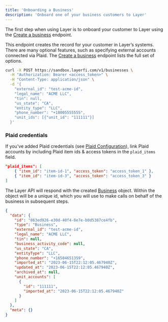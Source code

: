 ```yaml
---
title: 'Onboarding a Business'
description: 'Onboard one of your business customers to Layer'
---
```


The first step when using Layer is to onboard your customer to Layer using the [Create a business](/api-reference/create-new-business) endpoint.

This endpoint creates the record for your customer in Layer’s systems. There are many optional features, such as specifying external accounts connected via Plaid. The [Create a business](/api-reference/create-new-business) endpoint lists the full set of options.

```bash Request
curl -X POST https://sandbox.layerfi.com/v1/businesses \
  -H "Authorization: Bearer <access_token>" \
  -H "Content-Type: application/json" \
  -d '{
    "external_id": "test-acme-id",
    "legal_name": "ACME LLC",
    "tin": null,
    "us_state": "CA",
    "entity_type": "LLC",
    "phone_number": "+18005555555",
    "unit_ids": [{"unit_id": "111111"}]
  }'
```


### Plaid credentials
If you've added Plaid credentials (see [Plaid Configuration](/api-reference/plaid)), link Plaid accounts by including Plaid item ids & access tokens in the `plaid_items` field.
```json
"plaid_items": [
	{ "item_id": "item-id-1", "access_token": "access_token_1" },
	{ "item_id": "item-id-3", "access_token": "access_token_3" }
]
```

The Layer API will respond with the created [Business](/api-reference/business) object. Within the object will be a unique id, which you will use to make calls on behalf of the business in subsequent steps.

```json Response
{
  "data": {
    "id": "863ed926-e30d-40f4-8e7e-b0d5387ce4fb",
    "type": "Business",
    "external_id": "test-acme-id",
    "legal_name": "ACME LLC",
    "tin": null,
    "business_activity_code": null,
    "us_state": "CA",
    "entityType": "LLC",
    "phone_number": "+16504651359",
    "imported_at": "2023-06-15T22:12:05.467940Z",
    "updated_at": "2023-06-15T22:12:05.467940Z",
    "archived_at": null,
    "unit_accounts": [
      {
        "id": "111111",
        "imported_at": "2023-06-15T22:12:05.467940Z"
      }
    ]
  },
  "meta": {}
}
```
